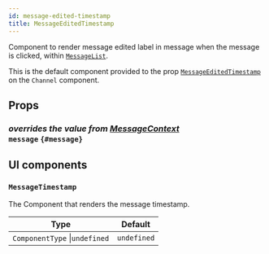```yaml
---
id: message-edited-timestamp
title: MessageEditedTimestamp
---
```



Component to render message edited label in message when the message is clicked, within [`MessageList`](./message-list.mdx).

This is the default component provided to the prop [`MessageEditedTimestamp`](../../core-components/channel#messageeditedtimestamp) on the `Channel` component.

## Props

### <div class="label description">_overrides the value from [MessageContext](../../contexts/message-context#message)_</div> `message` `{#message}`

<MessageProp />

## UI components

### `MessageTimestamp`

The Component that renders the message timestamp.

| Type                          | Default     |
| ----------------------------- | ----------- |
| `ComponentType` \|`undefined` | `undefined` |
